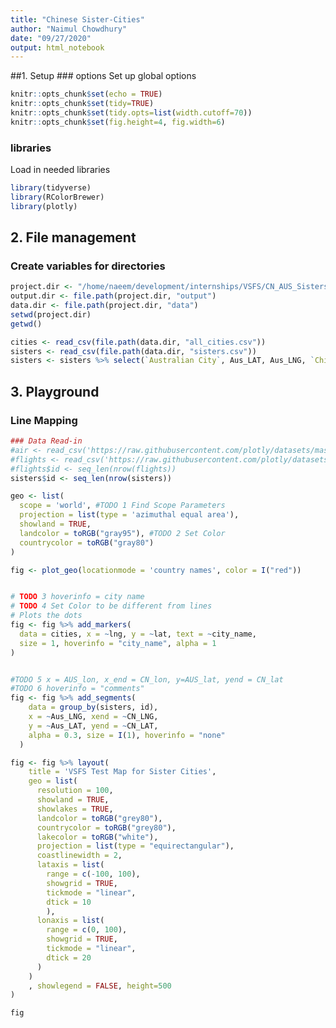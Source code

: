 ```yaml
---
title: "Chinese Sister-Cities"
author: "Naimul Chowdhury"
date: "09/27/2020"
output: html_notebook
---
```


##1. Setup
### options
Set up global options
```r
knitr::opts_chunk$set(echo = TRUE)
knitr::opts_chunk$set(tidy=TRUE)
knitr::opts_chunk$set(tidy.opts=list(width.cutoff=70))
knitr::opts_chunk$set(fig.height=4, fig.width=6)
```

### libraries
Load in needed libraries 
```r
library(tidyverse)
library(RColorBrewer)
library(plotly)
```

## 2. File management
### Create variables for directories
```r
project.dir <- "/home/naeem/development/internships/VSFS/CN_AUS_Sisters" #naeem
output.dir <- file.path(project.dir, "output")
data.dir <- file.path(project.dir, "data")
setwd(project.dir)
getwd()

cities <- read_csv(file.path(data.dir, "all_cities.csv"))
sisters <- read_csv(file.path(data.dir, "sisters.csv"))
sisters <- sisters %>% select(`Australian City`, Aus_LAT, Aus_LNG, `Chinese City`, CN_LAT, CN_LNG)
```

## 3. Playground

### Line Mapping
```r
### Data Read-in
#air <- read_csv('https://raw.githubusercontent.com/plotly/datasets/master/2011_february_us_airport_traffic.csv')
#flights <- read_csv('https://raw.githubusercontent.com/plotly/datasets/master/2011_february_aa_flight_paths.csv')
#flights$id <- seq_len(nrow(flights))
sisters$id <- seq_len(nrow(sisters))

geo <- list(
  scope = 'world', #TODO 1 Find Scope Parameters
  projection = list(type = 'azimuthal equal area'), 
  showland = TRUE, 
  landcolor = toRGB("gray95"), #TODO 2 Set Color
  countrycolor = toRGB("gray80")
)

fig <- plot_geo(locationmode = 'country names', color = I("red"))


# TODO 3 hoverinfo = city name
# TODO 4 Set Color to be different from lines
# Plots the dots
fig <- fig %>% add_markers( 
  data = cities, x = ~lng, y = ~lat, text = ~city_name,
  size = 1, hoverinfo = "city_name", alpha = 1
)


#TODO 5 x = AUS_lon, x_end = CN_lon, y=AUS_lat, yend = CN_lat
#TODO 6 hoverinfo = "comments"
fig <- fig %>% add_segments(
    data = group_by(sisters, id),
    x = ~Aus_LNG, xend = ~CN_LNG,
    y = ~Aus_LAT, yend = ~CN_LAT,
    alpha = 0.3, size = I(1), hoverinfo = "none"
  )

fig <- fig %>% layout(
    title = 'VSFS Test Map for Sister Cities',
    geo = list(
      resolution = 100,
      showland = TRUE,
      showlakes = TRUE,
      landcolor = toRGB("grey80"),
      countrycolor = toRGB("grey80"),
      lakecolor = toRGB("white"),
      projection = list(type = "equirectangular"),
      coastlinewidth = 2,
      lataxis = list(
        range = c(-100, 100),
        showgrid = TRUE,
        tickmode = "linear",
        dtick = 10
        ),
      lonaxis = list(
        range = c(0, 100),
        showgrid = TRUE,
        tickmode = "linear",
        dtick = 20
      )
    )
    , showlegend = FALSE, height=500
)

fig

```

